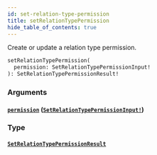 ```yaml
---
id: set-relation-type-permission
title: setRelationTypePermission
hide_table_of_contents: true
---
```



Create or update a relation type permission.

```graphql
setRelationTypePermission(
  permission: SetRelationTypePermissionInput!
): SetRelationTypePermissionResult!
```


### Arguments

#### [`permission`](#) ([`SetRelationTypePermissionInput!`](/docs/directory-guide/graphql/reference/schema/inputs/set-relation-type-permission-input))




### Type

#### [`SetRelationTypePermissionResult`](/docs/directory-guide/graphql/reference/schema/objects/set-relation-type-permission-result)






